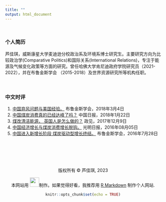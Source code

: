 ```yaml
---
title: ""
output: html_document
---
```

<br>

### 个人简历

芦佳琪，威斯康星大学麦迪逊分校政治系及环境系博士研究生。主要研究方向为比较政治学(Comparative Politics)和国际关系(International Relations)，专注于能源及气候变化政策等方面的研究。曾任哈佛大学肯尼迪政府学院研究员（2021-2022），并在布鲁金斯学会 （2015-2018）及世界资源研究所等机构任职。
<br>
<br>
<br>


### 中文时评

1. [中国弃风问题与美国经验。](https://www.brookings.edu/zh-cn/research/wind-curtailment-in-china-and-lessons-from-the-united-states-2/) 布鲁金斯学会，2018年3月4日
2. [中国煤炭消费真的已经达峰了吗？](https://www.brookings.edu/zh-cn/2018/01/22/chinas-coal-consumption-has-peaked-2/) 中国日报，2018年1月22日
3. [煤改清洁能源， 英国人是怎么做的？](http://weekly.caixin.com/2018-02-24/101213379.html) 政见，2017年12月9日
3. [中国经济增长与煤炭消费增长脱钩。](http://epaper.gmw.cn/gmrb/html/2016-08/05/nw.D110000gmrb_20160805_6-11.htm) 光明日报，2016年08月05日
4. [中国进入新增长阶段 煤炭驱动型增长终结。](https://www.brookings.edu/zh-cn/opinions/%e4%b8%ad%e5%9b%bd%e8%bf%9b%e5%85%a5%e6%96%b0%e5%a2%9e%e9%95%bf%e9%98%b6%e6%ae%b5-%e7%85%a4%e7%82%ad%e9%a9%b1%e5%8a%a8%e5%9e%8b%e5%a2%9e%e9%95%bf%e7%bb%88%e7%bb%93/) 布鲁金斯学会，2016年7月28日


<br>
<br>
<br>
<br>
<br>
<center> 版权所有 © 芦佳琪, 2023
<center>  本网站用 <img src="images/rstudio-logo.png" width="30">制作。如果觉得好看，我推荐用 [R Markdown](https://rmarkdown.rstudio.com/) 制作个人网站.

```r
knitr::opts_chunk$set(echo = TRUE)
```

